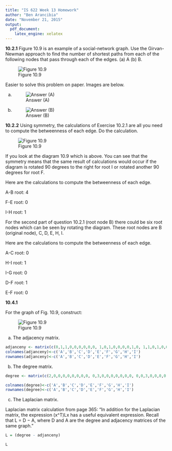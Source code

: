 ```yaml
---
title: "IS 622 Week 13 Homework"
author: "Ben Arancibia"
date: "November 21, 2015"
output:
  pdf_document:
    latex_engine: xelatex
---
```


__10.2.1__
Figure 10.9 is an example of a social-network graph. Use the Girvan-Newman approach to find the number of shortest paths from each
of the following nodes that pass through each of the edges. (a) A (b) B.

![Figure 10.9](//users/bcarancibia/CUNY_IS_622/week13/109.png)

Easier to solve this problem on paper. Images are below.

a) 
![Answer (A)](//users/bcarancibia/CUNY_IS_622/week13/IMG_0043.png)

b)
![Answer (B)](//users/bcarancibia/CUNY_IS_622/week13/IMG_0044.png)

__10.2.2__
Using symmetry, the calculations of Exercise 10.2.1 are all you need to compute the betweenness of each edge. Do the calculation.

![Figure 10.9](//users/bcarancibia/CUNY_IS_622/week13/109.png)

If you look at the diagram 10.9 which is above. You can see that the symmetry means that the same result of calculations would occur if the diagram is rotated 90 degrees to the right for root I or rotated another 90 degrees for root F.

Here are the calculations to compute the betweenness of each edge.

A-B root: 4

F-E root: 0

I-H root: 1

For the second part of question 10.2.1 (root node B) there could be six root nodes which can be seen by rotating the diagram. These root nodes are B (original node), C, D, E, H, I. 

Here are the calculations to compute the betweenness of each edge.

A-C root: 0

H-I root: 1

I-G root: 0

D-F root: 1

E-F root: 0

__10.4.1__

For the graph of Fig. 10.9, construct: 

![Figure 10.9](//users/bcarancibia/CUNY_IS_622/week13/109.png)

(a) The adjacency matrix.

```r
adjanceny <- matrix(c(0,1,1,0,0,0,0,0,0, 1,0,1,0,0,0,0,1,0, 1,1,0,1,0,0,0,0,0, 0,0,1,0,1,1,0,0,0, 0,0,0,1,0,1,1,0,0, 0,0,0,1,1,0,0,0,0, 0,0,0,0,1,0,0,1,1, 0,1,0,0,0,0,1,0,1, 0,0,0,0,0,0,1,1,0), ncol=9)
colnames(adjanceny)<-c('A','B','C','D','E','F','G','H','I')
rownames(adjanceny)<-c('A','B','C','D','E','F','G','H','I')

```

(b) The degree matrix.

```r
degree <- matrix(c(2,0,0,0,0,0,0,0,0, 0,3,0,0,0,0,0,0,0, 0,0,3,0,0,0,0,0,0, 0,0,0,3,0,0,0,0,0, 0,0,0,0,3,0,0,0,0, 0,0,0,0,0,2,0,0,0, 0,0,0,0,0,0,3,0,0, 0,0,0,0,0,0,0,3,0, 0,0,0,0,0,0,0,0,2), ncol=9)

colnames(degree)<-c('A','B','C','D','E','F','G','H','I')
rownames(degree)<-c('A','B','C','D','E','F','G','H','I')

```

(c) The Laplacian matrix.

Laplacian matrix calculation from page 365: "In addition for the Laplacian matrix, the expression (x^T)Lx  has a useful equivalent expression. Recall that L = D − A, where D and A are the degree and adjacency matrices of the same graph."

```r
L = (degree - adjanceny)

L
```